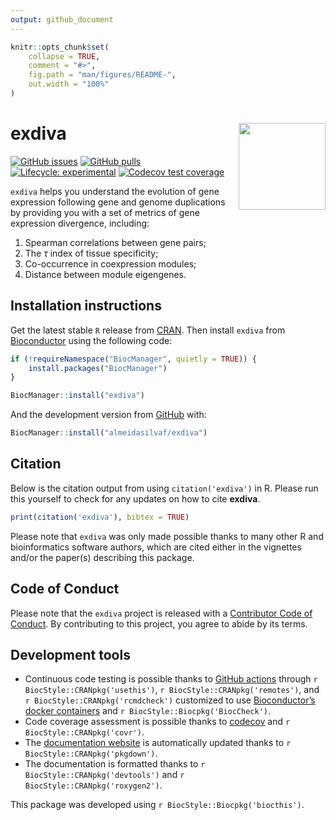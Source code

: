 ```yaml
---
output: github_document
---
```


<!-- README.md is generated from README.Rmd. Please edit that file -->

```r
knitr::opts_chunk$set(
    collapse = TRUE,
    comment = "#>",
    fig.path = "man/figures/README-",
    out.width = "100%"
)
```

# exdiva <img src="man/figures/logo.png" align="right" height="139" alt="" />

<!-- badges: start -->
[![GitHub issues](https://img.shields.io/github/issues/almeidasilvaf/exdiva)](https://github.com/almeidasilvaf/exdiva/issues)
[![GitHub pulls](https://img.shields.io/github/issues-pr/almeidasilvaf/exdiva)](https://github.com/almeidasilvaf/exdiva/pulls)
[![Lifecycle: experimental](https://img.shields.io/badge/lifecycle-experimental-orange.svg)](https://lifecycle.r-lib.org/articles/stages.html#experimental)
[![Codecov test coverage](https://codecov.io/gh/almeidasilvaf/exdiva/branch/devel/graph/badge.svg)](https://app.codecov.io/gh/almeidasilvaf/exdiva?branch=devel)
<!-- badges: end -->

`exdiva` helps you understand the evolution of gene expression following
gene and genome duplications by providing you with a set of metrics of
gene expression divergence, including:

1. Spearman correlations between gene pairs;
2. The $\tau$ index of tissue specificity;
3. Co-occurrence in coexpression modules;
4. Distance between module eigengenes.

## Installation instructions

Get the latest stable `R` release from [CRAN](http://cran.r-project.org/). Then install `exdiva` from [Bioconductor](http://bioconductor.org/) using the following code:

```r
if (!requireNamespace("BiocManager", quietly = TRUE)) {
    install.packages("BiocManager")
}

BiocManager::install("exdiva")
```

And the development version from [GitHub](https://github.com/almeidasilvaf/exdiva) with:

```r
BiocManager::install("almeidasilvaf/exdiva")
```

## Citation

Below is the citation output from using `citation('exdiva')` in R. Please
run this yourself to check for any updates on how to cite __exdiva__.

```r
print(citation('exdiva'), bibtex = TRUE)
```

Please note that `exdiva` was only made possible thanks to many other R and bioinformatics software authors, which are cited either in the vignettes and/or 
the paper(s) describing this package.

## Code of Conduct

Please note that the `exdiva` project is released with a [Contributor Code of Conduct](http://bioconductor.org/about/code-of-conduct/). By contributing to this project, you agree to abide by its terms.

## Development tools

* Continuous code testing is possible thanks to [GitHub actions](https://www.tidyverse.org/blog/2020/04/usethis-1-6-0/)  through `r BiocStyle::CRANpkg('usethis')`, `r BiocStyle::CRANpkg('remotes')`, and `r BiocStyle::CRANpkg('rcmdcheck')` customized to use [Bioconductor's docker containers](https://www.bioconductor.org/help/docker/) and `r BiocStyle::Biocpkg('BiocCheck')`.
* Code coverage assessment is possible thanks to [codecov](https://codecov.io/gh) and `r BiocStyle::CRANpkg('covr')`.
* The [documentation website](http://almeidasilvaf.github.io/exdiva) is automatically updated thanks to `r BiocStyle::CRANpkg('pkgdown')`.
* The documentation is formatted thanks to `r BiocStyle::CRANpkg('devtools')` and `r BiocStyle::CRANpkg('roxygen2')`.

This package was developed using `r BiocStyle::Biocpkg('biocthis')`.
